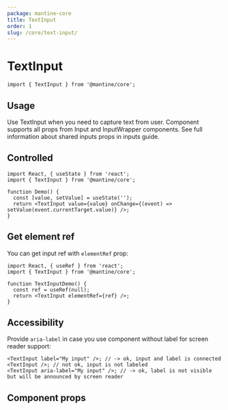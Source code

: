 ```yaml
---
package: mantine-core
title: TextInput
order: 1
slug: /core/text-input/
---
```



# TextInput

<PageHeader
  source="mantine-core/src/TextInput/TextInput.tsx"
  docs="core/TextInput.mdx"
  package="@mantine/core"
/>

```tsx
import { TextInput } from '@mantine/core';
```

## Usage

Use TextInput when you need to capture text from user.
Component supports all props from <GatsbyLink to="/core/input">Input</GatsbyLink> and <GatsbyLink to="/core/input-wrapper">InputWrapper</GatsbyLink> components.
See full information about shared inputs props in <GatsbyLink to="/guides/inputs">inputs guide</GatsbyLink>.

<TextInputConfigurator />

## Controlled

```tsx
import React, { useState } from 'react';
import { TextInput } from '@mantine/core';

function Demo() {
  const [value, setValue] = useState('');
  return <TextInput value={value} onChange={(event) => setValue(event.currentTarget.value)} />;
}
```

## Get element ref

You can get input ref with `elementRef` prop:

```tsx
import React, { useRef } from 'react';
import { TextInput } from '@mantine/core';

function TextInputDemo() {
  const ref = useRef(null);
  return <TextInput elementRef={ref} />;
}
```

## Accessibility

Provide `aria-label` in case you use component without label for screen reader support:

```tsx
<TextInput label="My input" />; // -> ok, input and label is connected
<TextInput />; // not ok, input is not labeled
<TextInput aria-label="My input" />; // -> ok, label is not visible but will be announced by screen reader
```

## Component props

<PropsTable component="TextInput" />
